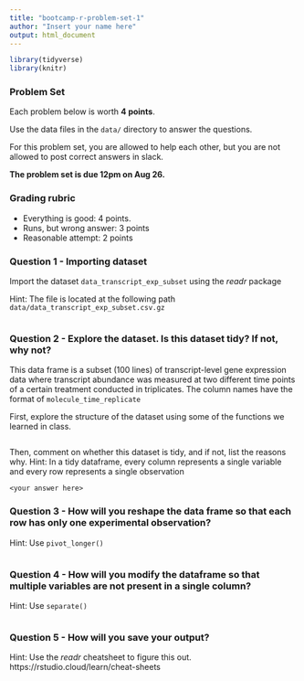 ```yaml
---
title: "bootcamp-r-problem-set-1"
author: "Insert your name here"
output: html_document
---
```


```r
library(tidyverse)
library(knitr)
```

### Problem Set

Each problem below is worth **4 points**.

Use the data files in the `data/` directory to answer the questions.

For this problem set, you are allowed to help each other, but you are
not allowed to post correct answers in slack.

**The problem set is due 12pm on Aug 26.**

### Grading rubric

-   Everything is good: 4 points.
-   Runs, but wrong answer: 3 points
-   Reasonable attempt: 2 points

### Question 1 - Importing dataset

Import the dataset `data_transcript_exp_subset` using the *readr*
package

Hint: The file is located at the following path
`data/data_transcript_exp_subset.csv.gz`

```r
```

### Question 2 - Explore the dataset. Is this dataset tidy? If not, why not?

This data frame is a subset (100 lines) of transcript-level gene
expression data where transcript abundance was measured at two different
time points of a certain treatment conducted in triplicates. The column
names have the format of `molecule_time_replicate`

First, explore the structure of the dataset using some of the functions
we learned in class.

```r
```

Then, comment on whether this dataset is tidy, and if not, list the
reasons why. Hint: In a tidy dataframe, every column represents a single
variable and every row represents a single observation

```         
<your answer here>
```

### Question 3 - How will you reshape the data frame so that each row has only one experimental observation?

Hint: Use `pivot_longer()`

```r
```

### Question 4 - How will you modify the dataframe so that multiple variables are not present in a single column?

Hint: Use `separate()`

```r
```

### Question 5 - How will you save your output?

Hint: Use the *readr* cheatsheet to figure this out.
https://rstudio.cloud/learn/cheat-sheets

```r
```
